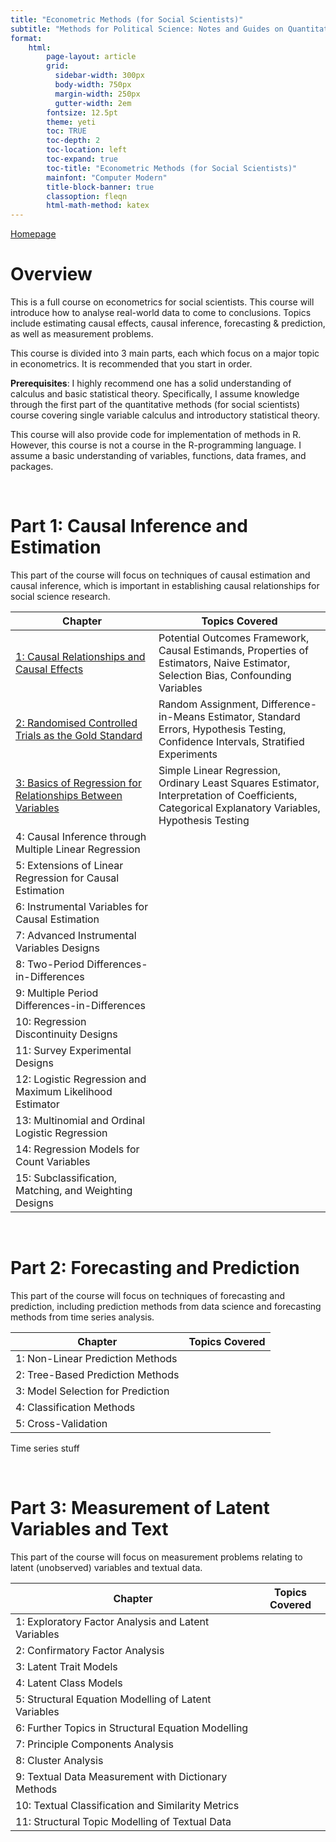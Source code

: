 ```yaml
---
title: "Econometric Methods (for Social Scientists)"
subtitle: "Methods for Political Science: Notes and Guides on Quantitative Methods"
format:
    html:
        page-layout: article
        grid:
          sidebar-width: 300px
          body-width: 750px
          margin-width: 250px
          gutter-width: 2em
        fontsize: 12.5pt
        theme: yeti
        toc: TRUE
        toc-depth: 2
        toc-location: left
        toc-expand: true
        toc-title: "Econometric Methods (for Social Scientists)"
        mainfont: "Computer Modern"
        title-block-banner: true
        classoption: fleqn
        html-math-method: katex
---
```


[Homepage](https://politicalscience.github.io)

# Overview

This is a full course on econometrics for social scientists. This course will introduce how to analyse real-world data to come to conclusions. Topics include estimating causal effects, causal inference, forecasting & prediction, as well as measurement problems.

This course is divided into 3 main parts, each which focus on a major topic in econometrics. It is recommended that you start in order.

**Prerequisites**: I highly recommend one has a solid understanding of calculus and basic statistical theory. Specifically, I assume knowledge through the first part of the quantitative methods (for social scientists) course covering single variable calculus and introductory statistical theory.

This course will also provide code for implementation of methods in R. However, this course is not a course in the R-programming language. I assume a basic understanding of variables, functions, data frames, and packages.

<br />

# Part 1: Causal Inference and Estimation

This part of the course will focus on techniques of causal estimation and causal inference, which is important in establishing causal relationships for social science research.

| Chapter                                                                                                                 | Topics Covered                                                                                                                                    |
|---------------------------------|---------------------------------------|
| [1: Causal Relationships and Causal Effects](https://politicalscience.github.io/metrics/causal/1.html)                  | Potential Outcomes Framework, Causal Estimands, Properties of Estimators, Naive Estimator, Selection Bias, Confounding Variables                  |
| [2: Randomised Controlled Trials as the Gold Standard](https://politicalscience.github.io/metrics/causal/2.html)        | Random Assignment, Difference-in-Means Estimator, Standard Errors, Hypothesis Testing, Confidence Intervals, Stratified Experiments               |
| [3: Basics of Regression for Relationships Between Variables](https://politicalscience.github.io/metrics/causal/3.html) | Simple Linear Regression, Ordinary Least Squares Estimator, Interpretation of Coefficients, Categorical Explanatory Variables, Hypothesis Testing |
| 4: Causal Inference through Multiple Linear Regression                                                                  |                                                                                                                                                   |
| 5: Extensions of Linear Regression for Causal Estimation                                                                |                                                                                                                                                   |
| 6: Instrumental Variables for Causal Estimation                                                                         |                                                                                                                                                   |
| 7: Advanced Instrumental Variables Designs                                                                              |                                                                                                                                                   |
| 8: Two-Period Differences-in-Differences                                                                                |                                                                                                                                                   |
| 9: Multiple Period Differences-in-Differences                                                                           |                                                                                                                                                   |
| 10: Regression Discontinuity Designs                                                                                    |                                                                                                                                                   |
| 11: Survey Experimental Designs                                                                                         |                                                                                                                                                   |
| 12: Logistic Regression and Maximum Likelihood Estimator                                                                |                                                                                                                                                   |
| 13: Multinomial and Ordinal Logistic Regression                                                                         |                                                                                                                                                   |
| 14: Regression Models for Count Variables                                                                               |                                                                                                                                                   |
| 15: Subclassification, Matching, and Weighting Designs                                                                  |                                                                                                                                                   |

<br />

# Part 2: Forecasting and Prediction

This part of the course will focus on techniques of forecasting and prediction, including prediction methods from data science and forecasting methods from time series analysis.

| Chapter                           | Topics Covered |
|-----------------------------------|----------------|
| 1: Non-Linear Prediction Methods  |                |
| 2: Tree-Based Prediction Methods  |                |
| 3: Model Selection for Prediction |                |
| 4: Classification Methods         |                |
| 5: Cross-Validation               |                |

Time series stuff

<br />

# Part 3: Measurement of Latent Variables and Text

This part of the course will focus on measurement problems relating to latent (unobserved) variables and textual data.

| Chapter                                              | Topics Covered |
|------------------------------------------------------|----------------|
| 1: Exploratory Factor Analysis and Latent Variables  |                |
| 2: Confirmatory Factor Analysis                      |                |
| 3: Latent Trait Models                               |                |
| 4: Latent Class Models                               |                |
| 5: Structural Equation Modelling of Latent Variables |                |
| 6: Further Topics in Structural Equation Modelling   |                |
| 7: Principle Components Analysis                     |                |
| 8: Cluster Analysis                                  |                |
| 9: Textual Data Measurement with Dictionary Methods  |                |
| 10: Textual Classification and Similarity Metrics    |                |
| 11: Structural Topic Modelling of Textual Data       |                |
